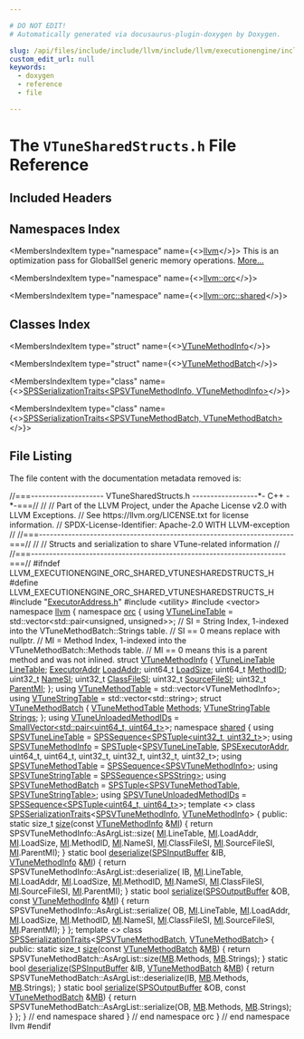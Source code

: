 ```yaml
---

# DO NOT EDIT!
# Automatically generated via docusaurus-plugin-doxygen by Doxygen.

slug: /api/files/include/include/llvm/include/llvm/executionengine/include/llvm/executionengine/orc/include/llvm/executionengine/orc/shared/vtunesharedstructs-h
custom_edit_url: null
keywords:
  - doxygen
  - reference
  - file

---
```





# The `VTuneSharedStructs.h` File Reference

<DoxygenPage pluginConfig={pluginConfig}>



## Included Headers

<IncludesList>
<IncludesListItem
  filePath="ExecutorAddress.h"
  permalink="/docs/api/files/include/include/llvm/include/llvm/executionengine/include/llvm/executionengine/orc/include/llvm/executionengine/orc/shared/executoraddress-h"
  isLocal="true" />
<IncludesListItem
  filePath="utility"
  permalink=""
  isLocal="false" />
<IncludesListItem
  filePath="vector"
  permalink=""
  isLocal="false" />
</IncludesList>

## Namespaces Index

<MembersIndex>

<MembersIndexItem
  type="namespace"
  name={<><a href="/docs/api/namespaces/llvm">llvm</a></>}>
This is an optimization pass for GlobalISel generic memory operations. <a href="/docs/api/namespaces/llvm/#details">More...</a>
</MembersIndexItem>

<MembersIndexItem
  type="namespace"
  name={<><a href="/docs/api/namespaces/llvm/orc">llvm::orc</a></>}>
</MembersIndexItem>

<MembersIndexItem
  type="namespace"
  name={<><a href="/docs/api/namespaces/llvm/orc/shared">llvm::orc::shared</a></>}>
</MembersIndexItem>

</MembersIndex>

## Classes Index

<MembersIndex>

<MembersIndexItem
  type="struct"
  name={<><a href="/docs/api/structs/llvm/orc/vtunemethodinfo">VTuneMethodInfo</a></>}>
</MembersIndexItem>

<MembersIndexItem
  type="struct"
  name={<><a href="/docs/api/structs/llvm/orc/vtunemethodbatch">VTuneMethodBatch</a></>}>
</MembersIndexItem>

<MembersIndexItem
  type="class"
  name={<><a href="/docs/api/classes/llvm/orc/shared/spsserializationtraits-0febf1ed687686d6570ddae389b2a20f">SPSSerializationTraits&lt;SPSVTuneMethodInfo, VTuneMethodInfo&gt;</a></>}>
</MembersIndexItem>

<MembersIndexItem
  type="class"
  name={<><a href="/docs/api/classes/llvm/orc/shared/spsserializationtraits-9c3017e558e10a785f4f9859d2b0ac2e">SPSSerializationTraits&lt;SPSVTuneMethodBatch, VTuneMethodBatch&gt;</a></>}>
</MembersIndexItem>

</MembersIndex>


## File Listing

The file content with the documentation metadata removed is:

<ProgramListing>

<Link id="l00001" /><CodeLine lineNumber="1"><Highlight kind="comment">//===-------------------- VTuneSharedStructs.h ------------------&#42;- C++ -&#42;-===//</Highlight><Highlight kind="normal"></Highlight></CodeLine>
<Link id="l00002" /><CodeLine lineNumber="2"><Highlight kind="normal"></Highlight><Highlight kind="comment">//</Highlight><Highlight kind="normal"></Highlight></CodeLine>
<Link id="l00003" /><CodeLine lineNumber="3"><Highlight kind="normal"></Highlight><Highlight kind="comment">// Part of the LLVM Project, under the Apache License v2.0 with LLVM Exceptions.</Highlight><Highlight kind="normal"></Highlight></CodeLine>
<Link id="l00004" /><CodeLine lineNumber="4"><Highlight kind="normal"></Highlight><Highlight kind="comment">// See https://llvm.org/LICENSE.txt for license information.</Highlight><Highlight kind="normal"></Highlight></CodeLine>
<Link id="l00005" /><CodeLine lineNumber="5"><Highlight kind="normal"></Highlight><Highlight kind="comment">// SPDX-License-Identifier: Apache-2.0 WITH LLVM-exception</Highlight><Highlight kind="normal"></Highlight></CodeLine>
<Link id="l00006" /><CodeLine lineNumber="6"><Highlight kind="normal"></Highlight><Highlight kind="comment">//</Highlight><Highlight kind="normal"></Highlight></CodeLine>
<Link id="l00007" /><CodeLine lineNumber="7"><Highlight kind="normal"></Highlight><Highlight kind="comment">//===----------------------------------------------------------------------===//</Highlight><Highlight kind="normal"></Highlight></CodeLine>
<Link id="l00008" /><CodeLine lineNumber="8"><Highlight kind="normal"></Highlight><Highlight kind="comment">//</Highlight><Highlight kind="normal"></Highlight></CodeLine>
<Link id="l00009" /><CodeLine lineNumber="9"><Highlight kind="normal"></Highlight><Highlight kind="comment">// Structs and serialization to share VTune-related information</Highlight><Highlight kind="normal"></Highlight></CodeLine>
<Link id="l00010" /><CodeLine lineNumber="10"><Highlight kind="normal"></Highlight><Highlight kind="comment">//</Highlight><Highlight kind="normal"></Highlight></CodeLine>
<Link id="l00011" /><CodeLine lineNumber="11"><Highlight kind="normal"></Highlight><Highlight kind="comment">//===----------------------------------------------------------------------===//</Highlight><Highlight kind="normal"></Highlight></CodeLine>
<Link id="l00012" /><CodeLine lineNumber="12"><Highlight kind="normal"></Highlight></CodeLine>
<Link id="l00013" /><CodeLine lineNumber="13"><Highlight kind="normal"></Highlight><Highlight kind="preprocessor">#ifndef LLVM&#95;EXECUTIONENGINE&#95;ORC&#95;SHARED&#95;VTUNESHAREDSTRUCTS&#95;H</Highlight><Highlight kind="normal"></Highlight></CodeLine>
<Link id="l00014" /><CodeLine lineNumber="14"><Highlight kind="normal"></Highlight><Highlight kind="preprocessor">#define LLVM&#95;EXECUTIONENGINE&#95;ORC&#95;SHARED&#95;VTUNESHAREDSTRUCTS&#95;H</Highlight><Highlight kind="normal"></Highlight></CodeLine>
<Link id="l00015" /><CodeLine lineNumber="15"><Highlight kind="normal"></Highlight></CodeLine>
<Link id="l00016" /><CodeLine lineNumber="16"><Highlight kind="normal"></Highlight><Highlight kind="preprocessor">#include &quot;<a href="/docs/api/files/include/include/llvm/include/llvm/executionengine/include/llvm/executionengine/orc/include/llvm/executionengine/orc/shared/executoraddress-h">ExecutorAddress.h</a>&quot;</Highlight><Highlight kind="normal"></Highlight></CodeLine>
<Link id="l00017" /><CodeLine lineNumber="17"><Highlight kind="normal"></Highlight><Highlight kind="preprocessor">#include &lt;utility&gt;</Highlight><Highlight kind="normal"></Highlight></CodeLine>
<Link id="l00018" /><CodeLine lineNumber="18"><Highlight kind="normal"></Highlight><Highlight kind="preprocessor">#include &lt;vector&gt;</Highlight><Highlight kind="normal"></Highlight></CodeLine>
<Link id="l00019" /><CodeLine lineNumber="19"><Highlight kind="normal"></Highlight></CodeLine>
<Link id="l00020" /><CodeLine lineNumber="20"><Highlight kind="normal"></Highlight><Highlight kind="keyword">namespace </Highlight><Highlight kind="normal"><a href="/docs/api/namespaces/llvm">llvm</a> &#123;</Highlight></CodeLine>
<Link id="l00021" /><CodeLine lineNumber="21"><Highlight kind="normal"></Highlight><Highlight kind="keyword">namespace </Highlight><Highlight kind="normal"><a href="/docs/api/namespaces/llvm/orc">orc</a> &#123;</Highlight></CodeLine>
<Link id="l00022" /><CodeLine lineNumber="22"><Highlight kind="normal"></Highlight></CodeLine>
<Link id="l00023" /><CodeLine lineNumber="23" lineLink="/docs/api/namespaces/llvm/orc/#aed1210335f788e6d06089032d4fbda00"><Highlight kind="normal"></Highlight><Highlight kind="keyword">using </Highlight><Highlight kind="normal"><a href="/docs/api/namespaces/llvm/orc/#aed1210335f788e6d06089032d4fbda00">VTuneLineTable</a> = std::vector&lt;std::pair&lt;unsigned, unsigned&gt;&gt;;</Highlight></CodeLine>
<Link id="l00024" /><CodeLine lineNumber="24"><Highlight kind="normal"></Highlight></CodeLine>
<Link id="l00025" /><CodeLine lineNumber="25"><Highlight kind="normal"></Highlight><Highlight kind="comment">// SI = String Index, 1-indexed into the VTuneMethodBatch::Strings table.</Highlight><Highlight kind="normal"></Highlight></CodeLine>
<Link id="l00026" /><CodeLine lineNumber="26"><Highlight kind="normal"></Highlight><Highlight kind="comment">// SI == 0 means replace with nullptr.</Highlight><Highlight kind="normal"></Highlight></CodeLine>
<Link id="l00027" /><CodeLine lineNumber="27"><Highlight kind="normal"></Highlight></CodeLine>
<Link id="l00028" /><CodeLine lineNumber="28"><Highlight kind="normal"></Highlight><Highlight kind="comment">// MI = Method Index, 1-indexed into the VTuneMethodBatch::Methods table.</Highlight><Highlight kind="normal"></Highlight></CodeLine>
<Link id="l00029" /><CodeLine lineNumber="29"><Highlight kind="normal"></Highlight><Highlight kind="comment">// MI == 0 means this is a parent method and was not inlined.</Highlight><Highlight kind="normal"></Highlight></CodeLine>
<Link id="l00030" /><CodeLine lineNumber="30"><Highlight kind="normal"></Highlight></CodeLine>
<Link id="l00031" /><CodeLine lineNumber="31" lineLink="/docs/api/structs/llvm/orc/vtunemethodinfo"><Highlight kind="normal"></Highlight><Highlight kind="keyword">struct </Highlight><Highlight kind="normal"><a href="/docs/api/structs/llvm/orc/vtunemethodinfo">VTuneMethodInfo</a> &#123;</Highlight></CodeLine>
<Link id="l00032" /><CodeLine lineNumber="32" lineLink="/docs/api/structs/llvm/orc/vtunemethodinfo/#a66231e0c91c75e1a057d98603ec55a06"><Highlight kind="normal">  <a href="/docs/api/namespaces/llvm/orc/#aed1210335f788e6d06089032d4fbda00">VTuneLineTable</a> <a href="/docs/api/structs/llvm/orc/vtunemethodinfo/#a66231e0c91c75e1a057d98603ec55a06">LineTable</a>;</Highlight></CodeLine>
<Link id="l00033" /><CodeLine lineNumber="33" lineLink="/docs/api/structs/llvm/orc/vtunemethodinfo/#af118c16d605ab34eef31eb68afb9b9fd"><Highlight kind="normal">  <a href="/docs/api/classes/llvm/orc/executoraddr">ExecutorAddr</a> <a href="/docs/api/structs/llvm/orc/vtunemethodinfo/#af118c16d605ab34eef31eb68afb9b9fd">LoadAddr</a>;</Highlight></CodeLine>
<Link id="l00034" /><CodeLine lineNumber="34" lineLink="/docs/api/structs/llvm/orc/vtunemethodinfo/#a86797cd06b822e7219391979477363ea"><Highlight kind="normal">  uint64&#95;t <a href="/docs/api/structs/llvm/orc/vtunemethodinfo/#a86797cd06b822e7219391979477363ea">LoadSize</a>;</Highlight></CodeLine>
<Link id="l00035" /><CodeLine lineNumber="35" lineLink="/docs/api/structs/llvm/orc/vtunemethodinfo/#a9bc3b297b51f5444af749ad27ae93161"><Highlight kind="normal">  uint64&#95;t <a href="/docs/api/structs/llvm/orc/vtunemethodinfo/#a9bc3b297b51f5444af749ad27ae93161">MethodID</a>;</Highlight></CodeLine>
<Link id="l00036" /><CodeLine lineNumber="36" lineLink="/docs/api/structs/llvm/orc/vtunemethodinfo/#aff78d71b6342917d16d6d0ac5dcd2474"><Highlight kind="normal">  uint32&#95;t <a href="/docs/api/structs/llvm/orc/vtunemethodinfo/#aff78d71b6342917d16d6d0ac5dcd2474">NameSI</a>;</Highlight></CodeLine>
<Link id="l00037" /><CodeLine lineNumber="37" lineLink="/docs/api/structs/llvm/orc/vtunemethodinfo/#a50d27918747a1537ef04c13e23fbd99b"><Highlight kind="normal">  uint32&#95;t <a href="/docs/api/structs/llvm/orc/vtunemethodinfo/#a50d27918747a1537ef04c13e23fbd99b">ClassFileSI</a>;</Highlight></CodeLine>
<Link id="l00038" /><CodeLine lineNumber="38" lineLink="/docs/api/structs/llvm/orc/vtunemethodinfo/#a27e5032bc5054326c3315469ba4f1634"><Highlight kind="normal">  uint32&#95;t <a href="/docs/api/structs/llvm/orc/vtunemethodinfo/#a27e5032bc5054326c3315469ba4f1634">SourceFileSI</a>;</Highlight></CodeLine>
<Link id="l00039" /><CodeLine lineNumber="39" lineLink="/docs/api/structs/llvm/orc/vtunemethodinfo/#a6bec22586025e4e99204d859af228912"><Highlight kind="normal">  uint32&#95;t <a href="/docs/api/structs/llvm/orc/vtunemethodinfo/#a6bec22586025e4e99204d859af228912">ParentMI</a>;</Highlight></CodeLine>
<Link id="l00040" /><CodeLine lineNumber="40"><Highlight kind="normal">&#125;;</Highlight></CodeLine>
<Link id="l00041" /><CodeLine lineNumber="41"><Highlight kind="normal"></Highlight></CodeLine>
<Link id="l00042" /><CodeLine lineNumber="42" lineLink="/docs/api/namespaces/llvm/orc/#aa18bac9c38918f7a617062e2079c19bb"><Highlight kind="normal"></Highlight><Highlight kind="keyword">using </Highlight><Highlight kind="normal"><a href="/docs/api/namespaces/llvm/orc/#aa18bac9c38918f7a617062e2079c19bb">VTuneMethodTable</a> = std::vector&lt;VTuneMethodInfo&gt;;</Highlight></CodeLine>
<Link id="l00043" /><CodeLine lineNumber="43" lineLink="/docs/api/namespaces/llvm/orc/#ab8e2988259710ad769f8f59b8ac8dd94"><Highlight kind="normal"></Highlight><Highlight kind="keyword">using </Highlight><Highlight kind="normal"><a href="/docs/api/namespaces/llvm/orc/#ab8e2988259710ad769f8f59b8ac8dd94">VTuneStringTable</a> = std::vector&lt;std::string&gt;;</Highlight></CodeLine>
<Link id="l00044" /><CodeLine lineNumber="44"><Highlight kind="normal"></Highlight></CodeLine>
<Link id="l00045" /><CodeLine lineNumber="45" lineLink="/docs/api/structs/llvm/orc/vtunemethodbatch"><Highlight kind="normal"></Highlight><Highlight kind="keyword">struct </Highlight><Highlight kind="normal"><a href="/docs/api/structs/llvm/orc/vtunemethodbatch">VTuneMethodBatch</a> &#123;</Highlight></CodeLine>
<Link id="l00046" /><CodeLine lineNumber="46" lineLink="/docs/api/structs/llvm/orc/vtunemethodbatch/#aa63fd9436c42d31236324d97fc303d4b"><Highlight kind="normal">  <a href="/docs/api/namespaces/llvm/orc/#aa18bac9c38918f7a617062e2079c19bb">VTuneMethodTable</a> <a href="/docs/api/structs/llvm/orc/vtunemethodbatch/#aa63fd9436c42d31236324d97fc303d4b">Methods</a>;</Highlight></CodeLine>
<Link id="l00047" /><CodeLine lineNumber="47" lineLink="/docs/api/structs/llvm/orc/vtunemethodbatch/#afa10d580670187d5e346eb9fc87ff5c9"><Highlight kind="normal">  <a href="/docs/api/namespaces/llvm/orc/#ab8e2988259710ad769f8f59b8ac8dd94">VTuneStringTable</a> <a href="/docs/api/structs/llvm/orc/vtunemethodbatch/#afa10d580670187d5e346eb9fc87ff5c9">Strings</a>;</Highlight></CodeLine>
<Link id="l00048" /><CodeLine lineNumber="48"><Highlight kind="normal">&#125;;</Highlight></CodeLine>
<Link id="l00049" /><CodeLine lineNumber="49"><Highlight kind="normal"></Highlight></CodeLine>
<Link id="l00050" /><CodeLine lineNumber="50" lineLink="/docs/api/namespaces/llvm/orc/#a55318eb7fd9c869872fd2886e041059a"><Highlight kind="normal"></Highlight><Highlight kind="keyword">using </Highlight><Highlight kind="normal"><a href="/docs/api/namespaces/llvm/orc/#a55318eb7fd9c869872fd2886e041059a">VTuneUnloadedMethodIDs</a> = <a href="/docs/api/classes/llvm/smallvector">SmallVector&lt;std::pair&lt;uint64&#95;t, uint64&#95;t&gt;</a>&gt;;</Highlight></CodeLine>
<Link id="l00051" /><CodeLine lineNumber="51"><Highlight kind="normal"></Highlight></CodeLine>
<Link id="l00052" /><CodeLine lineNumber="52"><Highlight kind="normal"></Highlight><Highlight kind="keyword">namespace </Highlight><Highlight kind="normal"><a href="/docs/api/namespaces/llvm/orc/shared">shared</a> &#123;</Highlight></CodeLine>
<Link id="l00053" /><CodeLine lineNumber="53"><Highlight kind="normal"></Highlight></CodeLine>
<Link id="l00054" /><CodeLine lineNumber="54" lineLink="/docs/api/namespaces/llvm/orc/shared/#ad9a23c25caf1236edf28c57bf0a99f50"><Highlight kind="normal"></Highlight><Highlight kind="keyword">using </Highlight><Highlight kind="normal"><a href="/docs/api/namespaces/llvm/orc/shared/#ad9a23c25caf1236edf28c57bf0a99f50">SPSVTuneLineTable</a> = <a href="/docs/api/classes/llvm/orc/shared/spssequence">SPSSequence&lt;SPSTuple&lt;uint32&#95;t, uint32&#95;t&gt;</a>&gt;;</Highlight></CodeLine>
<Link id="l00055" /><CodeLine lineNumber="55" lineLink="/docs/api/namespaces/llvm/orc/shared/#a0826d6988ed0701fab900be1955bd5c4"><Highlight kind="normal"></Highlight><Highlight kind="keyword">using </Highlight><Highlight kind="normal"><a href="/docs/api/namespaces/llvm/orc/shared/#a0826d6988ed0701fab900be1955bd5c4">SPSVTuneMethodInfo</a> =</Highlight></CodeLine>
<Link id="l00056" /><CodeLine lineNumber="56"><Highlight kind="normal">    <a href="/docs/api/classes/llvm/orc/shared/spstuple">SPSTuple</a>&lt;<a href="/docs/api/namespaces/llvm/orc/shared/#ad9a23c25caf1236edf28c57bf0a99f50">SPSVTuneLineTable</a>, <a href="/docs/api/classes/llvm/orc/shared/spsexecutoraddr">SPSExecutorAddr</a>, uint64&#95;t, uint64&#95;t, uint32&#95;t,</Highlight></CodeLine>
<Link id="l00057" /><CodeLine lineNumber="57"><Highlight kind="normal">             uint32&#95;t, uint32&#95;t, uint32&#95;t&gt;;</Highlight></CodeLine>
<Link id="l00058" /><CodeLine lineNumber="58" lineLink="/docs/api/namespaces/llvm/orc/shared/#afd9a4ba9a92bb5cb3e21f2888c49c9ce"><Highlight kind="normal"></Highlight><Highlight kind="keyword">using </Highlight><Highlight kind="normal"><a href="/docs/api/namespaces/llvm/orc/shared/#afd9a4ba9a92bb5cb3e21f2888c49c9ce">SPSVTuneMethodTable</a> = <a href="/docs/api/classes/llvm/orc/shared/spssequence">SPSSequence&lt;SPSVTuneMethodInfo&gt;</a>;</Highlight></CodeLine>
<Link id="l00059" /><CodeLine lineNumber="59" lineLink="/docs/api/namespaces/llvm/orc/shared/#aa11ac17eb36e30714745eca2cc24be41"><Highlight kind="normal"></Highlight><Highlight kind="keyword">using </Highlight><Highlight kind="normal"><a href="/docs/api/namespaces/llvm/orc/shared/#aa11ac17eb36e30714745eca2cc24be41">SPSVTuneStringTable</a> = <a href="/docs/api/classes/llvm/orc/shared/spssequence">SPSSequence&lt;SPSString&gt;</a>;</Highlight></CodeLine>
<Link id="l00060" /><CodeLine lineNumber="60" lineLink="/docs/api/namespaces/llvm/orc/shared/#a9983826caf04ffd668754806d230725c"><Highlight kind="normal"></Highlight><Highlight kind="keyword">using </Highlight><Highlight kind="normal"><a href="/docs/api/namespaces/llvm/orc/shared/#a9983826caf04ffd668754806d230725c">SPSVTuneMethodBatch</a> = <a href="/docs/api/classes/llvm/orc/shared/spstuple">SPSTuple&lt;SPSVTuneMethodTable, SPSVTuneStringTable&gt;</a>;</Highlight></CodeLine>
<Link id="l00061" /><CodeLine lineNumber="61" lineLink="/docs/api/namespaces/llvm/orc/shared/#acb5ae9c28716651ce56207d60a55db52"><Highlight kind="normal"></Highlight><Highlight kind="keyword">using </Highlight><Highlight kind="normal"><a href="/docs/api/namespaces/llvm/orc/shared/#acb5ae9c28716651ce56207d60a55db52">SPSVTuneUnloadedMethodIDs</a> = <a href="/docs/api/classes/llvm/orc/shared/spssequence">SPSSequence&lt;SPSTuple&lt;uint64&#95;t, uint64&#95;t&gt;</a>&gt;;</Highlight></CodeLine>
<Link id="l00062" /><CodeLine lineNumber="62"><Highlight kind="normal"></Highlight></CodeLine>
<Link id="l00063" /><CodeLine lineNumber="63" lineLink="/docs/api/classes/llvm/orc/shared/spsserializationtraits-0febf1ed687686d6570ddae389b2a20f"><Highlight kind="normal"></Highlight><Highlight kind="keyword">template</Highlight><Highlight kind="normal"> &lt;&gt; </Highlight><Highlight kind="keyword">class </Highlight><Highlight kind="normal"><a href="/docs/api/classes/llvm/orc/shared/spsserializationtraits">SPSSerializationTraits</a>&lt;<a href="/docs/api/namespaces/llvm/orc/shared/#a0826d6988ed0701fab900be1955bd5c4">SPSVTuneMethodInfo</a>, <a href="/docs/api/structs/llvm/orc/vtunemethodinfo">VTuneMethodInfo</a>&gt; &#123;</Highlight></CodeLine>
<Link id="l00064" /><CodeLine lineNumber="64"><Highlight kind="normal"></Highlight><Highlight kind="keyword">public</Highlight><Highlight kind="normal">:</Highlight></CodeLine>
<Link id="l00065" /><CodeLine lineNumber="65" lineLink="/docs/api/classes/llvm/orc/shared/spsserializationtraits-0febf1ed687686d6570ddae389b2a20f/#a84f3823912e50197ea82fa67aed2eac3"><Highlight kind="normal">  </Highlight><Highlight kind="keyword">static</Highlight><Highlight kind="normal"> </Highlight><Highlight kind="keywordtype">size&#95;t</Highlight><Highlight kind="normal"> <a href="/docs/api/classes/llvm/orc/shared/spsserializationtraits-0febf1ed687686d6570ddae389b2a20f/#a84f3823912e50197ea82fa67aed2eac3">size</a>(</Highlight><Highlight kind="keyword">const</Highlight><Highlight kind="normal"> <a href="/docs/api/structs/llvm/orc/vtunemethodinfo">VTuneMethodInfo</a> &amp;<a href="/docs/api/files/lib/lib/codegen/lib/codegen/globalisel/irtranslator-cpp/#abe44dfdea65b4f7e11e0a608ab708b76">MI</a>) &#123;</Highlight></CodeLine>
<Link id="l00066" /><CodeLine lineNumber="66"><Highlight kind="normal">    </Highlight><Highlight kind="keywordflow">return</Highlight><Highlight kind="normal"> SPSVTuneMethodInfo::AsArgList::size(</Highlight></CodeLine>
<Link id="l00067" /><CodeLine lineNumber="67"><Highlight kind="normal">        <a href="/docs/api/files/lib/lib/codegen/lib/codegen/globalisel/irtranslator-cpp/#abe44dfdea65b4f7e11e0a608ab708b76">MI</a>.LineTable, <a href="/docs/api/files/lib/lib/codegen/lib/codegen/globalisel/irtranslator-cpp/#abe44dfdea65b4f7e11e0a608ab708b76">MI</a>.LoadAddr, <a href="/docs/api/files/lib/lib/codegen/lib/codegen/globalisel/irtranslator-cpp/#abe44dfdea65b4f7e11e0a608ab708b76">MI</a>.LoadSize, <a href="/docs/api/files/lib/lib/codegen/lib/codegen/globalisel/irtranslator-cpp/#abe44dfdea65b4f7e11e0a608ab708b76">MI</a>.MethodID, <a href="/docs/api/files/lib/lib/codegen/lib/codegen/globalisel/irtranslator-cpp/#abe44dfdea65b4f7e11e0a608ab708b76">MI</a>.NameSI,</Highlight></CodeLine>
<Link id="l00068" /><CodeLine lineNumber="68"><Highlight kind="normal">        <a href="/docs/api/files/lib/lib/codegen/lib/codegen/globalisel/irtranslator-cpp/#abe44dfdea65b4f7e11e0a608ab708b76">MI</a>.ClassFileSI, <a href="/docs/api/files/lib/lib/codegen/lib/codegen/globalisel/irtranslator-cpp/#abe44dfdea65b4f7e11e0a608ab708b76">MI</a>.SourceFileSI, <a href="/docs/api/files/lib/lib/codegen/lib/codegen/globalisel/irtranslator-cpp/#abe44dfdea65b4f7e11e0a608ab708b76">MI</a>.ParentMI);</Highlight></CodeLine>
<Link id="l00069" /><CodeLine lineNumber="69"><Highlight kind="normal">  &#125;</Highlight></CodeLine>
<Link id="l00070" /><CodeLine lineNumber="70"><Highlight kind="normal"></Highlight></CodeLine>
<Link id="l00071" /><CodeLine lineNumber="71" lineLink="/docs/api/classes/llvm/orc/shared/spsserializationtraits-0febf1ed687686d6570ddae389b2a20f/#a91db204f20f7ba58867fbff311e9bbfe"><Highlight kind="normal">  </Highlight><Highlight kind="keyword">static</Highlight><Highlight kind="normal"> </Highlight><Highlight kind="keywordtype">bool</Highlight><Highlight kind="normal"> <a href="/docs/api/classes/llvm/orc/shared/spsserializationtraits-0febf1ed687686d6570ddae389b2a20f/#a91db204f20f7ba58867fbff311e9bbfe">deserialize</a>(<a href="/docs/api/classes/llvm/orc/shared/spsinputbuffer">SPSInputBuffer</a> &amp;IB, <a href="/docs/api/structs/llvm/orc/vtunemethodinfo">VTuneMethodInfo</a> &amp;<a href="/docs/api/files/lib/lib/codegen/lib/codegen/globalisel/irtranslator-cpp/#abe44dfdea65b4f7e11e0a608ab708b76">MI</a>) &#123;</Highlight></CodeLine>
<Link id="l00072" /><CodeLine lineNumber="72"><Highlight kind="normal">    </Highlight><Highlight kind="keywordflow">return</Highlight><Highlight kind="normal"> SPSVTuneMethodInfo::AsArgList::deserialize(</Highlight></CodeLine>
<Link id="l00073" /><CodeLine lineNumber="73"><Highlight kind="normal">        IB, <a href="/docs/api/files/lib/lib/codegen/lib/codegen/globalisel/irtranslator-cpp/#abe44dfdea65b4f7e11e0a608ab708b76">MI</a>.LineTable, <a href="/docs/api/files/lib/lib/codegen/lib/codegen/globalisel/irtranslator-cpp/#abe44dfdea65b4f7e11e0a608ab708b76">MI</a>.LoadAddr, <a href="/docs/api/files/lib/lib/codegen/lib/codegen/globalisel/irtranslator-cpp/#abe44dfdea65b4f7e11e0a608ab708b76">MI</a>.LoadSize, <a href="/docs/api/files/lib/lib/codegen/lib/codegen/globalisel/irtranslator-cpp/#abe44dfdea65b4f7e11e0a608ab708b76">MI</a>.MethodID, <a href="/docs/api/files/lib/lib/codegen/lib/codegen/globalisel/irtranslator-cpp/#abe44dfdea65b4f7e11e0a608ab708b76">MI</a>.NameSI,</Highlight></CodeLine>
<Link id="l00074" /><CodeLine lineNumber="74"><Highlight kind="normal">        <a href="/docs/api/files/lib/lib/codegen/lib/codegen/globalisel/irtranslator-cpp/#abe44dfdea65b4f7e11e0a608ab708b76">MI</a>.ClassFileSI, <a href="/docs/api/files/lib/lib/codegen/lib/codegen/globalisel/irtranslator-cpp/#abe44dfdea65b4f7e11e0a608ab708b76">MI</a>.SourceFileSI, <a href="/docs/api/files/lib/lib/codegen/lib/codegen/globalisel/irtranslator-cpp/#abe44dfdea65b4f7e11e0a608ab708b76">MI</a>.ParentMI);</Highlight></CodeLine>
<Link id="l00075" /><CodeLine lineNumber="75"><Highlight kind="normal">  &#125;</Highlight></CodeLine>
<Link id="l00076" /><CodeLine lineNumber="76"><Highlight kind="normal"></Highlight></CodeLine>
<Link id="l00077" /><CodeLine lineNumber="77" lineLink="/docs/api/classes/llvm/orc/shared/spsserializationtraits-0febf1ed687686d6570ddae389b2a20f/#a7396a0d1af3bd45f115081aae7405392"><Highlight kind="normal">  </Highlight><Highlight kind="keyword">static</Highlight><Highlight kind="normal"> </Highlight><Highlight kind="keywordtype">bool</Highlight><Highlight kind="normal"> <a href="/docs/api/classes/llvm/orc/shared/spsserializationtraits-0febf1ed687686d6570ddae389b2a20f/#a7396a0d1af3bd45f115081aae7405392">serialize</a>(<a href="/docs/api/classes/llvm/orc/shared/spsoutputbuffer">SPSOutputBuffer</a> &amp;OB, </Highlight><Highlight kind="keyword">const</Highlight><Highlight kind="normal"> <a href="/docs/api/structs/llvm/orc/vtunemethodinfo">VTuneMethodInfo</a> &amp;<a href="/docs/api/files/lib/lib/codegen/lib/codegen/globalisel/irtranslator-cpp/#abe44dfdea65b4f7e11e0a608ab708b76">MI</a>) &#123;</Highlight></CodeLine>
<Link id="l00078" /><CodeLine lineNumber="78"><Highlight kind="normal">    </Highlight><Highlight kind="keywordflow">return</Highlight><Highlight kind="normal"> SPSVTuneMethodInfo::AsArgList::serialize(</Highlight></CodeLine>
<Link id="l00079" /><CodeLine lineNumber="79"><Highlight kind="normal">        OB, <a href="/docs/api/files/lib/lib/codegen/lib/codegen/globalisel/irtranslator-cpp/#abe44dfdea65b4f7e11e0a608ab708b76">MI</a>.LineTable, <a href="/docs/api/files/lib/lib/codegen/lib/codegen/globalisel/irtranslator-cpp/#abe44dfdea65b4f7e11e0a608ab708b76">MI</a>.LoadAddr, <a href="/docs/api/files/lib/lib/codegen/lib/codegen/globalisel/irtranslator-cpp/#abe44dfdea65b4f7e11e0a608ab708b76">MI</a>.LoadSize, <a href="/docs/api/files/lib/lib/codegen/lib/codegen/globalisel/irtranslator-cpp/#abe44dfdea65b4f7e11e0a608ab708b76">MI</a>.MethodID, <a href="/docs/api/files/lib/lib/codegen/lib/codegen/globalisel/irtranslator-cpp/#abe44dfdea65b4f7e11e0a608ab708b76">MI</a>.NameSI,</Highlight></CodeLine>
<Link id="l00080" /><CodeLine lineNumber="80"><Highlight kind="normal">        <a href="/docs/api/files/lib/lib/codegen/lib/codegen/globalisel/irtranslator-cpp/#abe44dfdea65b4f7e11e0a608ab708b76">MI</a>.ClassFileSI, <a href="/docs/api/files/lib/lib/codegen/lib/codegen/globalisel/irtranslator-cpp/#abe44dfdea65b4f7e11e0a608ab708b76">MI</a>.SourceFileSI, <a href="/docs/api/files/lib/lib/codegen/lib/codegen/globalisel/irtranslator-cpp/#abe44dfdea65b4f7e11e0a608ab708b76">MI</a>.ParentMI);</Highlight></CodeLine>
<Link id="l00081" /><CodeLine lineNumber="81"><Highlight kind="normal">  &#125;</Highlight></CodeLine>
<Link id="l00082" /><CodeLine lineNumber="82"><Highlight kind="normal">&#125;;</Highlight></CodeLine>
<Link id="l00083" /><CodeLine lineNumber="83"><Highlight kind="normal"></Highlight></CodeLine>
<Link id="l00084" /><CodeLine lineNumber="84"><Highlight kind="normal"></Highlight><Highlight kind="keyword">template</Highlight><Highlight kind="normal"> &lt;&gt;</Highlight></CodeLine>
<Link id="l00085" /><CodeLine lineNumber="85" lineLink="/docs/api/classes/llvm/orc/shared/spsserializationtraits-9c3017e558e10a785f4f9859d2b0ac2e"><Highlight kind="normal"></Highlight><Highlight kind="keyword">class </Highlight><Highlight kind="normal"><a href="/docs/api/classes/llvm/orc/shared/spsserializationtraits">SPSSerializationTraits</a>&lt;<a href="/docs/api/namespaces/llvm/orc/shared/#a9983826caf04ffd668754806d230725c">SPSVTuneMethodBatch</a>, <a href="/docs/api/structs/llvm/orc/vtunemethodbatch">VTuneMethodBatch</a>&gt; &#123;</Highlight></CodeLine>
<Link id="l00086" /><CodeLine lineNumber="86"><Highlight kind="normal"></Highlight><Highlight kind="keyword">public</Highlight><Highlight kind="normal">:</Highlight></CodeLine>
<Link id="l00087" /><CodeLine lineNumber="87" lineLink="/docs/api/classes/llvm/orc/shared/spsserializationtraits-9c3017e558e10a785f4f9859d2b0ac2e/#a092a9798bac48f6b8937020351b21f7a"><Highlight kind="normal">  </Highlight><Highlight kind="keyword">static</Highlight><Highlight kind="normal"> </Highlight><Highlight kind="keywordtype">size&#95;t</Highlight><Highlight kind="normal"> <a href="/docs/api/classes/llvm/orc/shared/spsserializationtraits-9c3017e558e10a785f4f9859d2b0ac2e/#a092a9798bac48f6b8937020351b21f7a">size</a>(</Highlight><Highlight kind="keyword">const</Highlight><Highlight kind="normal"> <a href="/docs/api/structs/llvm/orc/vtunemethodbatch">VTuneMethodBatch</a> &amp;<a href="/docs/api/classes/mb">MB</a>) &#123;</Highlight></CodeLine>
<Link id="l00088" /><CodeLine lineNumber="88"><Highlight kind="normal">    </Highlight><Highlight kind="keywordflow">return</Highlight><Highlight kind="normal"> SPSVTuneMethodBatch::AsArgList::size(<a href="/docs/api/classes/mb">MB</a>.Methods, <a href="/docs/api/classes/mb">MB</a>.Strings);</Highlight></CodeLine>
<Link id="l00089" /><CodeLine lineNumber="89"><Highlight kind="normal">  &#125;</Highlight></CodeLine>
<Link id="l00090" /><CodeLine lineNumber="90"><Highlight kind="normal"></Highlight></CodeLine>
<Link id="l00091" /><CodeLine lineNumber="91" lineLink="/docs/api/classes/llvm/orc/shared/spsserializationtraits-9c3017e558e10a785f4f9859d2b0ac2e/#ab76a204e0c923f26b6bb9a2afc5d0a66"><Highlight kind="normal">  </Highlight><Highlight kind="keyword">static</Highlight><Highlight kind="normal"> </Highlight><Highlight kind="keywordtype">bool</Highlight><Highlight kind="normal"> <a href="/docs/api/classes/llvm/orc/shared/spsserializationtraits-9c3017e558e10a785f4f9859d2b0ac2e/#ab76a204e0c923f26b6bb9a2afc5d0a66">deserialize</a>(<a href="/docs/api/classes/llvm/orc/shared/spsinputbuffer">SPSInputBuffer</a> &amp;IB, <a href="/docs/api/structs/llvm/orc/vtunemethodbatch">VTuneMethodBatch</a> &amp;<a href="/docs/api/classes/mb">MB</a>) &#123;</Highlight></CodeLine>
<Link id="l00092" /><CodeLine lineNumber="92"><Highlight kind="normal">    </Highlight><Highlight kind="keywordflow">return</Highlight><Highlight kind="normal"> SPSVTuneMethodBatch::AsArgList::deserialize(IB, <a href="/docs/api/classes/mb">MB</a>.Methods,</Highlight></CodeLine>
<Link id="l00093" /><CodeLine lineNumber="93"><Highlight kind="normal">                                                       <a href="/docs/api/classes/mb">MB</a>.Strings);</Highlight></CodeLine>
<Link id="l00094" /><CodeLine lineNumber="94"><Highlight kind="normal">  &#125;</Highlight></CodeLine>
<Link id="l00095" /><CodeLine lineNumber="95"><Highlight kind="normal"></Highlight></CodeLine>
<Link id="l00096" /><CodeLine lineNumber="96" lineLink="/docs/api/classes/llvm/orc/shared/spsserializationtraits-9c3017e558e10a785f4f9859d2b0ac2e/#a4e17f570464db3ef5b32539ccaac9344"><Highlight kind="normal">  </Highlight><Highlight kind="keyword">static</Highlight><Highlight kind="normal"> </Highlight><Highlight kind="keywordtype">bool</Highlight><Highlight kind="normal"> <a href="/docs/api/classes/llvm/orc/shared/spsserializationtraits-9c3017e558e10a785f4f9859d2b0ac2e/#a4e17f570464db3ef5b32539ccaac9344">serialize</a>(<a href="/docs/api/classes/llvm/orc/shared/spsoutputbuffer">SPSOutputBuffer</a> &amp;OB, </Highlight><Highlight kind="keyword">const</Highlight><Highlight kind="normal"> <a href="/docs/api/structs/llvm/orc/vtunemethodbatch">VTuneMethodBatch</a> &amp;<a href="/docs/api/classes/mb">MB</a>) &#123;</Highlight></CodeLine>
<Link id="l00097" /><CodeLine lineNumber="97"><Highlight kind="normal">    </Highlight><Highlight kind="keywordflow">return</Highlight><Highlight kind="normal"> SPSVTuneMethodBatch::AsArgList::serialize(OB, <a href="/docs/api/classes/mb">MB</a>.Methods,</Highlight></CodeLine>
<Link id="l00098" /><CodeLine lineNumber="98"><Highlight kind="normal">                                                     <a href="/docs/api/classes/mb">MB</a>.Strings);</Highlight></CodeLine>
<Link id="l00099" /><CodeLine lineNumber="99"><Highlight kind="normal">  &#125;</Highlight></CodeLine>
<Link id="l00100" /><CodeLine lineNumber="100"><Highlight kind="normal">&#125;;</Highlight></CodeLine>
<Link id="l00101" /><CodeLine lineNumber="101"><Highlight kind="normal"></Highlight></CodeLine>
<Link id="l00102" /><CodeLine lineNumber="102"><Highlight kind="normal">&#125; </Highlight><Highlight kind="comment">// end namespace shared</Highlight><Highlight kind="normal"></Highlight></CodeLine>
<Link id="l00103" /><CodeLine lineNumber="103"><Highlight kind="normal">&#125; </Highlight><Highlight kind="comment">// end namespace orc</Highlight><Highlight kind="normal"></Highlight></CodeLine>
<Link id="l00104" /><CodeLine lineNumber="104"><Highlight kind="normal">&#125; </Highlight><Highlight kind="comment">// end namespace llvm</Highlight><Highlight kind="normal"></Highlight></CodeLine>
<Link id="l00105" /><CodeLine lineNumber="105"><Highlight kind="normal"></Highlight></CodeLine>
<Link id="l00106" /><CodeLine lineNumber="106"><Highlight kind="normal"></Highlight><Highlight kind="preprocessor">#endif</Highlight></CodeLine>

</ProgramListing>

</DoxygenPage>
